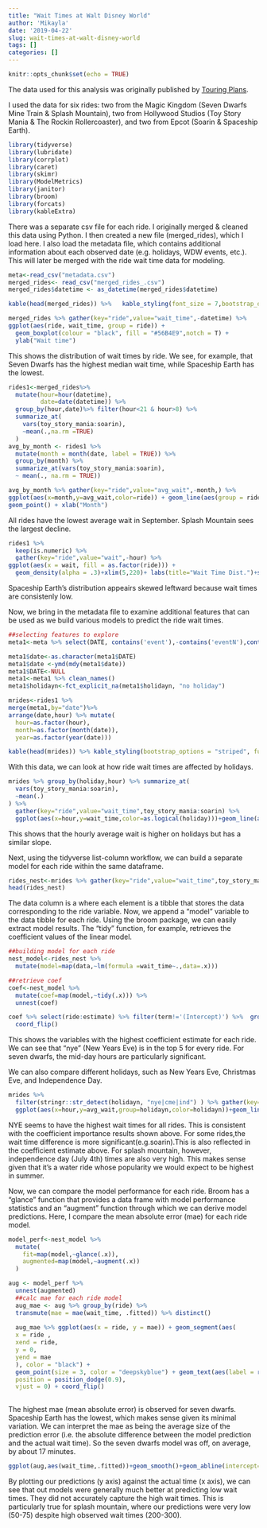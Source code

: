 ```yaml
---
title: "Wait Times at Walt Disney World"
author: 'Mikayla'
date: '2019-04-22'
slug: wait-times-at-walt-disney-world
tags: []
categories: []
---
```

```r
knitr::opts_chunk$set(echo = TRUE)
```
The data used for this analysis was originally published by [Touring Plans](https://touringplans.com/blog/2018/06/25/disney-world-wait-times-available-for-data-science-and-machine-learning/). 

I used the data for six rides: two from the Magic Kingdom (Seven Dwarfs Mine Train & Splash Mountain), two from Hollywood Studios (Toy Story Mania & The Rockin Rollercoaster), and two from Epcot (Soarin & Spaceship Earth).

```r
library(tidyverse)
library(lubridate)
library(corrplot)
library(caret)
library(skimr)
library(ModelMetrics)
library(janitor)
library(broom)
library(forcats)
library(kableExtra)
```

There was a separate csv file for each ride. I originally merged & cleaned this data using Python. I then created a new file (merged_rides), which I load here. I also load the metadata file, which contains additional information about each observed date (e.g. holidays, WDW events, etc.). This will later be merged with the ride wait time data for modeling.

```r
meta<-read_csv("metadata.csv")
merged_rides<- read_csv("merged_rides_.csv")
merged_rides$datetime <- as_datetime(merged_rides$datetime)
```

```r
kable(head(merged_rides)) %>%   kable_styling(font_size = 7,bootstrap_options = "striped", full_width = F)
```

```r
merged_rides %>% gather(key="ride",value="wait_time",-datetime) %>% 
ggplot(aes(ride, wait_time, group = ride)) +
  geom_boxplot(colour = "black", fill = "#56B4E9",notch = T) +
  ylab("Wait time")
```
This shows the distribution of wait times by ride. We see, for example, that Seven Dwarfs has the highest median wait time, while Spaceship Earth has the lowest.
```r
rides1<-merged_rides%>%
  mutate(hour=hour(datetime),
         date=date(datetime)) %>%
  group_by(hour,date)%>% filter(hour<21 & hour>8) %>%
  summarize_at(
    vars(toy_story_mania:soarin),
    ~mean(.,na.rm =TRUE)
  )
avg_by_month <- rides1 %>%
  mutate(month = month(date, label = TRUE)) %>%
  group_by(month) %>%
  summarize_at(vars(toy_story_mania:soarin),
  ~ mean(., na.rm = TRUE))

avg_by_month %>% gather(key="ride",value="avg_wait",-month,) %>% 
ggplot(aes(x=month,y=avg_wait,color=ride)) + geom_line(aes(group = ride)) +
geom_point() + xlab("Month")
```
All rides have the lowest average wait in September. Splash Mountain sees the largest decline. 
```r
rides1 %>%
  keep(is.numeric) %>% 
  gather(key="ride",value="wait",-hour) %>% 
ggplot(aes(x = wait, fill = as.factor(ride))) + 
  geom_density(alpha = .3)+xlim(5,220)+ labs(title="Wait Time Dist.")+scale_fill_discrete(name="Ride")
```
Spaceship Earth's distribution appeairs skewed leftward because wait times are consistenly low.

Now, we bring in the metadata file to examine additional features that can be used as we build various models to predict the ride wait times. 
```r
##selecting features to explore
meta1<-meta %>% select(DATE, contains('event'),-contains('eventN'),contains('HOLIDAY'),-contains('DAYS'),-contains('STREAK'),-HOLIDAYJ)

meta1$date<-as.character(meta1$DATE)
meta1$date <-ymd(mdy(meta1$date))
meta1$DATE<-NULL
meta1<-meta1 %>% clean_names()  
meta1$holidayn<-fct_explicit_na(meta1$holidayn, "no holiday")
```

```r
mrides<-rides1 %>% 
merge(meta1,by="date")%>% 
arrange(date,hour) %>% mutate(
  hour=as.factor(hour),  
  month=as.factor(month(date)),
  year=as.factor(year(date))) 

kable(head(mrides)) %>% kable_styling(bootstrap_options = "striped", full_width = F,font_size = 7)
```
With this data, we can look at how ride wait times are affected by holidays. 
```r
mrides %>% group_by(holiday,hour) %>% summarize_at(
  vars(toy_story_mania:soarin),
  ~mean(.)
) %>% 
  gather(key="ride",value="wait_time",toy_story_mania:soarin) %>% 
  ggplot(aes(x=hour,y=wait_time,color=as.logical(holiday)))+geom_line(aes(group=holiday))+facet_wrap(~ride,scales = "free_x")
```
This shows that the hourly average wait is higher on holidays but has a similar slope. 

Next, using the tidyverse list-column workflow, we can build a separate model for each ride within the same dataframe.  
```r
rides_nest<-mrides %>% gather(key="ride",value="wait_time",toy_story_mania:soarin)%>%  group_by(ride) %>% nest()
head(rides_nest)
```
The data column is a <list> where each element is a tibble that stores the data corresponding to the ride variable. 
Now, we append a "model" variable to the data tibble for each ride. Using the broom package, we can easily extract model results. The "tidy" function, for example, retrieves the coefficient values of the linear model. 
```r
##building model for each ride
nest_model<-rides_nest %>% 
  mutate(model=map(data,~lm(formula =wait_time~.,data=.x)))

##retrieve coef         
coef<-nest_model %>% 
  mutate(coef=map(model,~tidy(.x))) %>% 
  unnest(coef)

coef %>% select(ride:estimate) %>% filter(term!='(Intercept)') %>%  group_by(ride) %>% top_n(5,estimate) %>%  ggplot(aes(x=term,y=estimate))+geom_bar(stat="identity") + facet_wrap(~ride,scales="free_y") +
  coord_flip()
```
This shows the variables with the highest coefficient estimate for each ride. We can see that "nye" (New Years Eve) is in the top 5 for every ride. For seven dwarfs, the mid-day hours are particularly significant. 

We can also compare different holidays, such as New Years Eve, Christmas Eve, and Independence Day. 
```r
mrides %>% 
  filter(stringr::str_detect(holidayn, "nye|cme|ind") ) %>% gather(key="ride",value="wait_time",toy_story_mania:soarin) %>% group_by(ride,hour,holidayn) %>% summarize(avg_wait=mean(wait_time)) %>% 
  ggplot(aes(x=hour,y=avg_wait,group=holidayn,color=holidayn))+geom_line(aes(group=holidayn))+facet_wrap(~ride,scales="free_y","free_x")
```
NYE seems to have the highest wait times for all rides. This is consistent with the coefficient importance results shown above. For some rides,the wait time difference is more significant(e.g.soarin).This is also reflected in the coefficient estimate above. For splash mountain, however, independence day (July 4th) times are also very high. This makes sense given that it's a water ride whose popularity we would expect to be highest in summer. 

Now, we can compare the model performance for each ride. Broom has a "glance" function that provides a data frame with model performance statistics and an "augment" function through which we can derive model predictions. 
Here, I compare the mean absolute error (mae) for each ride model. 
```r
model_perf<-nest_model %>% 
  mutate(
    fit=map(model,~glance(.x)),
    augmented=map(model,~augment(.x))
  )

aug <- model_perf %>%
  unnest(augmented)
  ##calc mae for each ride model
  aug_mae <- aug %>% group_by(ride) %>%
  transmute(mae = mae(wait_time, .fitted)) %>% distinct()
  
  aug_mae %>% ggplot(aes(x = ride, y = mae)) + geom_segment(aes(
  x = ride ,
  xend = ride,
  y = 0,
  yend = mae
  ), color = "black") +
  geom_point(size = 3, color = "deepskyblue") + geom_text(aes(label = round(mae,2), y = mae + 0.75),
  position = position_dodge(0.9),
  vjust = 0) + coord_flip()
  
```
The highest mae (mean absolute error) is observed for seven dwarfs. Spaceship Earth has the lowest, which makes sense given its minimal variation. We can interpret the mae as being the average size of the prediction error (i.e. the absolute difference between the model prediction and the actual wait time). So the seven dwarfs model was off, on average, by about 17 minutes. 


```r
ggplot(aug,aes(wait_time,.fitted))+geom_smooth()+geom_abline(intercept=0,slope=1)+facet_wrap(~ride)
```
By plotting our predictions (y axis) against the actual time (x axis), we can see that out models were generally much better at predicting low wait times. They did not accurately capture the high wait times. This is particularly true for splash mountain, where our predictions were very low (50-75) despite high observed wait times (200-300).
```r

```

